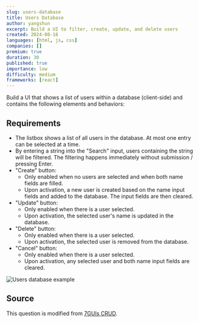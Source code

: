 ```yaml
---
slug: users-database
title: Users Database
author: yangshun
excerpt: Build a UI to filter, create, update, and delete users
created: 2024-08-16
languages: [html, js, css]
companies: []
premium: true
duration: 30
published: true
importance: low
difficulty: medium
frameworks: [react]
---
```


Build a UI that shows a list of users within a database (client-side) and contains the following elements and behaviors:

## Requirements

- The listbox shows a list of all users in the database. At most one entry can be selected at a time.
- By entering a string into the "Search" input, users containing the string will be filtered. The filtering happens immediately without submission / pressing Enter.
- "Create" button:
  - Only enabled when no users are selected and when both name fields are filled.
  - Upon activation, a new user is created based on the name input fields and added to the database. The input fields are then cleared.
- "Update" button:
  - Only enabled when there is a user selected.
  - Upon activation, the selected user's name is updated in the database.
- "Delete" button:
  - Only enabled when there is a user selected.
  - Upon activation, the selected user is removed from the database.
- "Cancel" button:
  - Only enabled when there is a user selected.
  - Upon activation, any selected user and both name input fields are cleared.

![Users database example](/img/questions/users-database/users-database-example.png)

## Source

This question is modified from [7GUIs CRUD](https://7guis.github.io/7guis/tasks#crud).
